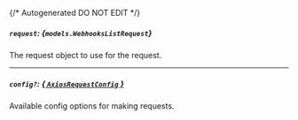 {/* Autogenerated DO NOT EDIT  */}

##### `request`: *{`models.WebhooksListRequest`}*
The request object to use for the request.
<Collapsible openLabel={Labels.showProperties} closeLabel={Labels.hideProperties}>
    <WebhooksListRequest/>
</Collapsible>

---
##### `config?`: [*{ `AxiosRequestConfig` }*](https://axios-http.com/docs/req_config)
Available config options for making requests.


